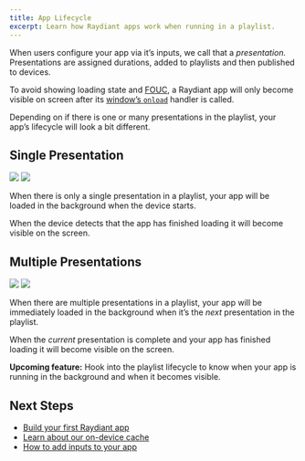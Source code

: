 ```yaml
---
title: App Lifecycle
excerpt: Learn how Raydiant apps work when running in a playlist.
---
```


When users configure your app via it’s inputs, we call that a _presentation._ Presentations are assigned durations, added to playlists and then published to devices.

To avoid showing loading state and [FOUC](https://en.wikipedia.org/wiki/Flash_of_unstyled_content), a Raydiant app will only become visible on screen after its [window’s `onload`](https://developer.mozilla.org/en-US/docs/Web/API/GlobalEventHandlers/onload) handler is called.

Depending on if there is one or many presentations in the playlist, your app’s lifecycle will look a bit different.

## Single Presentation

<div>
  <Zoom className="img-light">
    <img className="img-light" src="/single-presentation-lifecycle-light.excalidraw.png" style={{ maxWidth: 400 }} />
  </Zoom>
  <Zoom overlayBgColorStart="rgba(0, 0, 0, 0)" overlayBgColorEnd="rgba(0, 0, 0, 0.95)">
    <img className="img-dark" src="/single-presentation-lifecycle-dark.excalidraw.png" style={{ maxWidth: 400 }} />
  </Zoom>
</div>


When there is only a single presentation in a playlist, your app will be loaded in the background when the device starts.

When the device detects that the app has finished loading it will become visible on the screen.

## Multiple Presentations

<div>
  <Zoom>
    <img className="img-light" src="/multiple-presentations-lifecycle-light.excalidraw.png" />
  </Zoom>
  <Zoom overlayBgColorStart="rgba(0, 0, 0, 0)" overlayBgColorEnd="rgba(0, 0, 0, 0.95)">
    <img className="img-dark" src="/multiple-presentations-lifecycle-dark.excalidraw.png" />
  </Zoom>
</div>

When there are multiple presentations in a playlist, your app will be immediately loaded in the background when it’s the _next_ presentation in the playlist.

When the _current_ presentation is complete and your app has finished loading it will become visible on the screen.

<Callout>**Upcoming feature:** Hook into the playlist lifecycle to know when your app is running in the background and when it becomes visible.</Callout>

## Next Steps

- [Build your first Raydiant app](/docs/get-started/build-an-app)
- [Learn about our on-device cache](/docs/get-started/offline-support)
- [How to add inputs to your app](/docs/inputs)
